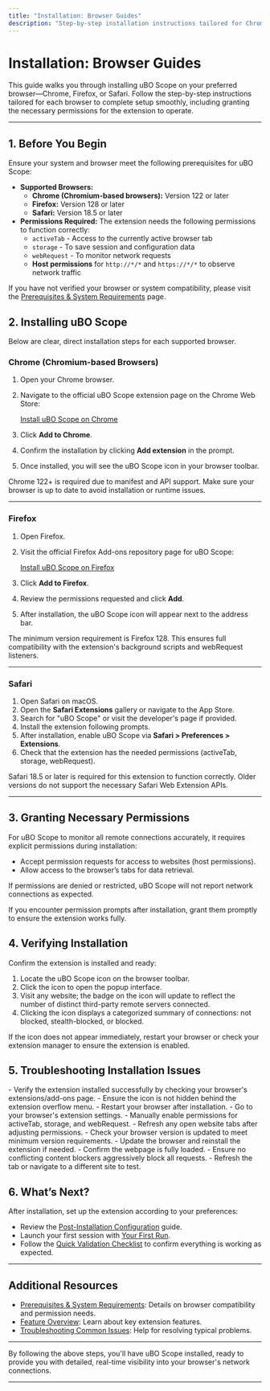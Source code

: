 ```yaml
---
title: "Installation: Browser Guides"
description: "Step-by-step installation instructions tailored for Chrome, Firefox, or Safari users. Find direct links to official extension stores, and follow detailed guidance to ensure a smooth installation, including granting necessary permissions."
---
```


# Installation: Browser Guides

This guide walks you through installing uBO Scope on your preferred browser—Chrome, Firefox, or Safari. Follow the step-by-step instructions tailored for each browser to complete setup smoothly, including granting the necessary permissions for the extension to operate.

---

## 1. Before You Begin

Ensure your system and browser meet the following prerequisites for uBO Scope:

- **Supported Browsers:**
  - **Chrome (Chromium-based browsers):** Version 122 or later
  - **Firefox:** Version 128 or later
  - **Safari:** Version 18.5 or later
- **Permissions Required:** The extension needs the following permissions to function correctly:
  - `activeTab` - Access to the currently active browser tab
  - `storage` - To save session and configuration data
  - `webRequest` - To monitor network requests
  - **Host permissions** for `http://*/*` and `https://*/*` to observe network traffic

If you have not verified your browser or system compatibility, please visit the [Prerequisites & System Requirements](/getting-started/installation-and-setup/system-requirements) page.


## 2. Installing uBO Scope

Below are clear, direct installation steps for each supported browser.

### Chrome (Chromium-based Browsers)

1. Open your Chrome browser.
2. Navigate to the official uBO Scope extension page on the Chrome Web Store:

   [Install uBO Scope on Chrome](https://chromewebstore.google.com/detail/ubo-scope/bbdpgcaljkaaigfcomhidmneffjjjfgp)

3. Click **Add to Chrome**.
4. Confirm the installation by clicking **Add extension** in the prompt.
5. Once installed, you will see the uBO Scope icon in your browser toolbar.

<Tip>
Chrome 122+ is required due to manifest and API support. Make sure your browser is up to date to avoid installation or runtime issues.
</Tip>

---

### Firefox

1. Open Firefox.
2. Visit the official Firefox Add-ons repository page for uBO Scope:

   [Install uBO Scope on Firefox](https://addons.mozilla.org/firefox/addon/ubo-scope/)

3. Click **Add to Firefox**.
4. Review the permissions requested and click **Add**.
5. After installation, the uBO Scope icon will appear next to the address bar.

<Note>
The minimum version requirement is Firefox 128. This ensures full compatibility with the extension's background scripts and webRequest listeners.
</Note>

---

### Safari

1. Open Safari on macOS.
2. Open the **Safari Extensions** gallery or navigate to the App Store.
3. Search for "uBO Scope" or visit the developer's page if provided.
4. Install the extension following prompts.
5. After installation, enable uBO Scope via **Safari > Preferences > Extensions**.
6. Check that the extension has the needed permissions (activeTab, storage, webRequest).

<Warning>
Safari 18.5 or later is required for this extension to function correctly. Older versions do not support the necessary Safari Web Extension APIs.
</Warning>

---

## 3. Granting Necessary Permissions

For uBO Scope to monitor all remote connections accurately, it requires explicit permissions during installation:

- Accept permission requests for access to websites (host permissions).
- Allow access to the browser’s tabs for data retrieval.

If permissions are denied or restricted, uBO Scope will not report network connections as expected.

<Warning>
If you encounter permission prompts after installation, grant them promptly to ensure the extension works fully.
</Warning>


## 4. Verifying Installation

Confirm the extension is installed and ready:

1. Locate the uBO Scope icon on the browser toolbar.
2. Click the icon to open the popup interface.
3. Visit any website; the badge on the icon will update to reflect the number of distinct third-party remote servers connected.
4. Clicking the icon displays a categorized summary of connections: not blocked, stealth-blocked, or blocked.

<Tip>
If the icon does not appear immediately, restart your browser or check your extension manager to ensure the extension is enabled.
</Tip>


## 5. Troubleshooting Installation Issues

<AccordionGroup title="Common Installation Issues and Solutions">
<Accordion title="Extension Icon Not Visible">
- Verify the extension installed successfully by checking your browser's extensions/add-ons page.
- Ensure the icon is not hidden behind the extension overflow menu.
- Restart your browser after installation.
</Accordion>

<Accordion title="Permissions Not Granted">
- Go to your browser's extension settings.
- Manually enable permissions for activeTab, storage, and webRequest.
- Refresh any open website tabs after adjusting permissions.
</Accordion>

<Accordion title="Browser Version Not Supported">
- Check your browser version is updated to meet minimum version requirements.
- Update the browser and reinstall the extension if needed.
</Accordion>

<Accordion title="Extension Not Updating Badge Count">
- Confirm the webpage is fully loaded.
- Ensure no conflicting content blockers aggressively block all requests.
- Refresh the tab or navigate to a different site to test.
</Accordion>
</AccordionGroup>


## 6. What’s Next?

After installation, set up the extension according to your preferences:

- Review the [Post-Installation Configuration](/getting-started/installation-and-setup/configuring-ubo-scope) guide.
- Launch your first session with [Your First Run](/getting-started/first-use-and-troubleshooting/launching-ubo-scope).
- Follow the [Quick Validation Checklist](/getting-started/first-use-and-troubleshooting/quick-validation) to confirm everything is working as expected.

---

## Additional Resources

- [Prerequisites & System Requirements](/getting-started/installation-and-setup/system-requirements): Details on browser compatibility and permission needs.
- [Feature Overview](/overview/core-concepts/feature-summary): Learn about key extension features.
- [Troubleshooting Common Issues](/getting-started/first-use-and-troubleshooting/troubleshooting): Help for resolving typical problems.

---

By following the above steps, you'll have uBO Scope installed, ready to provide you with detailed, real-time visibility into your browser's network connections.

---